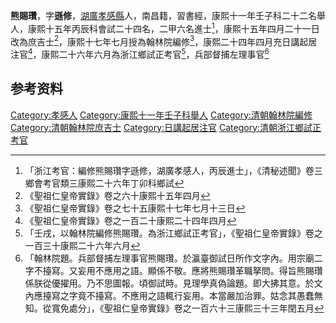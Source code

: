 {{明清人物信息框
| 姓名 = 熊賜瓚
| 圖片名稱=  
| 圖片大小 = 220px
| 圖片說明 =  
| 最高職務 = 兵部督捕左理事官
| 國家 = 大清
| 爵位 =
| 籍貫 = [[湖廣|湖廣]][[孝感縣|孝感縣]]
| 字號 = 字遜修
| 諡號 = 
| 出生日期 = 順治五年戊子十月二十八日（1648年12月12日）
| 出生地點 =
| 逝世日期 = ？年？月？日 
| 逝世地點 = 
| 府邸 =
| 墓葬 = 北門外五里橋<ref>「兵部侍郎熊賜瓚瓚墓在北門外五里橋」，《孝感縣志》卷二</ref>
| 配偶 =  
| 親屬 = 曾祖熊幹、祖熊啟運、父熊延祁，兄[[熊賜履|熊賜履]]
| 出身 = 
* 康熙十一年壬子科舉人
* 康熙十五年丙辰科進士
| 經歷 = 
| 著作 =  
*
*
*
}}
'''熊賜瓚'''{{BD|1648年|12月12日|？年||}}，字'''遜修'''，[[湖廣|湖廣]][[孝感縣|孝感縣]]人，南昌籍，習書經，康熙十一年壬子科二十二名舉人，康熙十五年丙辰科會試二十四名，二甲六名進士<ref>「浙江考官：編修熊賜瓚字遜修，湖廣孝感人，丙辰進士」，《清秘述聞》卷三鄉會考官類三康熙二十六年丁卯科鄉試</ref>，康熙十五年四月二十一日改為庶吉士<ref>《聖祖仁皇帝實錄》卷之六十康熙十五年四月</ref>，康熙十七年七月授為翰林院編修<ref>《聖祖仁皇帝實錄》卷之七十五康熙十七年七月十三日</ref>，康熙二十四年四月充日講起居注官<ref>《聖祖仁皇帝實錄》卷之一百二十康熙二十四年四月</ref>，康熙二十六年六月為浙江鄉試正考官<ref>「壬戌，以翰林院編修熊賜瓚。為浙江鄉試正考官」，《聖祖仁皇帝實錄》卷之一百三十康熙二十六年六月</ref>，兵部督捕左理事官<ref>「翰林院題。兵部督捕左理事官熊賜瓚。於瀛臺御試日所作文字內。用宗廟二字不擡寫。又妄用不應用之語。顯係不敬。應將熊賜瓚革職拏問。得旨熊賜瓚係朕從優擢用。乃不思圖報。頃御試時。見理學真偽論題。即大拂其意。於文內應擡寫之字竟不擡寫。不應用之語輒行妄用。本當嚴加治罪。姑念其愚蠢無知。從寬免處分」，《聖祖仁皇帝實錄》卷之一百六十三康熙三十三年閏五月</ref>

== 参考资料 ==
{{reflist}}

{{康熙十五年丙辰科殿試金榜}}

{{Authority control}}

{{DEFAULTSORT:}}
[[Category:孝感人|Category:孝感人]]
[[Category:康熙十一年壬子科舉人|Category:康熙十一年壬子科舉人]]
[[Category:清朝翰林院編修|Category:清朝翰林院編修]]
[[Category:清朝翰林院庶吉士|Category:清朝翰林院庶吉士]]
[[Category:日講起居注官|Category:日講起居注官]]
[[Category:清朝浙江鄉試正考官|Category:清朝浙江鄉試正考官]]


{{清朝人物小作品}}